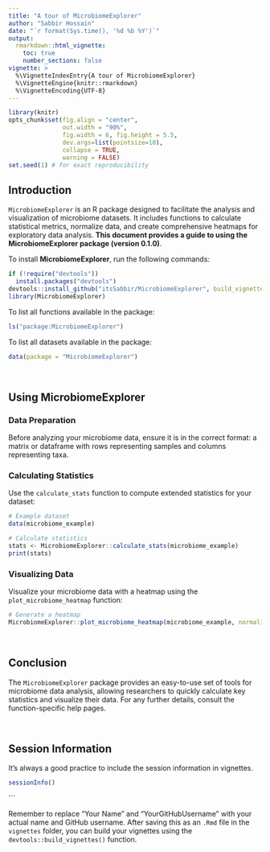 ```yaml
---
title: "A tour of MicrobiomeExplorer"
author: "Sabbir Hossain"
date: "`r format(Sys.time(), '%d %b %Y')`"
output: 
  rmarkdown::html_vignette:
    toc: true
    number_sections: false
vignette: >
  %\VignetteIndexEntry{A tour of MicrobiomeExplorer}
  %\VignetteEngine{knitr::rmarkdown}
  %\VignetteEncoding{UTF-8}
---
```


```r
library(knitr)
opts_chunk$set(fig.align = "center", 
               out.width = "90%",
               fig.width = 6, fig.height = 5.5,
               dev.args=list(pointsize=10),
               collapse = TRUE,
               warning = FALSE)
set.seed(1) # for exact reproducibility
```

## Introduction

`MicrobiomeExplorer` is an R package designed to facilitate the analysis and visualization of microbiome datasets. It includes functions to calculate statistical metrics, normalize data, and create comprehensive heatmaps for exploratory data analysis. **This document provides a guide to using the MicrobiomeExplorer package (version 0.1.0)**.

To install **MicrobiomeExplorer**, run the following commands:

``` r
if (!require("devtools"))
  install.packages("devtools")
devtools::install_github("itsSabbir/MicrobiomeExplorer", build_vignettes = TRUE)
library(MicrobiomeExplorer)
```

To list all functions available in the package:
``` r
ls("package:MicrobiomeExplorer")
```

To list all datasets available in the package:
``` r
data(package = "MicrobiomeExplorer")
```

<br>

## Using MicrobiomeExplorer

### Data Preparation

Before analyzing your microbiome data, ensure it is in the correct format: a matrix or dataframe with rows representing samples and columns representing taxa.

### Calculating Statistics

Use the `calculate_stats` function to compute extended statistics for your dataset:

``` r
# Example dataset
data(microbiome_example)

# Calculate statistics
stats <- MicrobiomeExplorer::calculate_stats(microbiome_example)
print(stats)
```

### Visualizing Data

Visualize your microbiome data with a heatmap using the `plot_microbiome_heatmap` function:

``` r
# Generate a heatmap
MicrobiomeExplorer::plot_microbiome_heatmap(microbiome_example, normalize = TRUE)
```

<br>

## Conclusion

The `MicrobiomeExplorer` package provides an easy-to-use set of tools for microbiome data analysis, allowing researchers to quickly calculate key statistics and visualize their data. For any further details, consult the function-specific help pages.

<br>

## Session Information

It's always a good practice to include the session information in vignettes.

```r
sessionInfo()
```
```

Remember to replace "Your Name" and "YourGitHubUsername" with your actual name and GitHub username. After saving this as an `.Rmd` file in the `vignettes` folder, you can build your vignettes using the `devtools::build_vignettes()` function.
